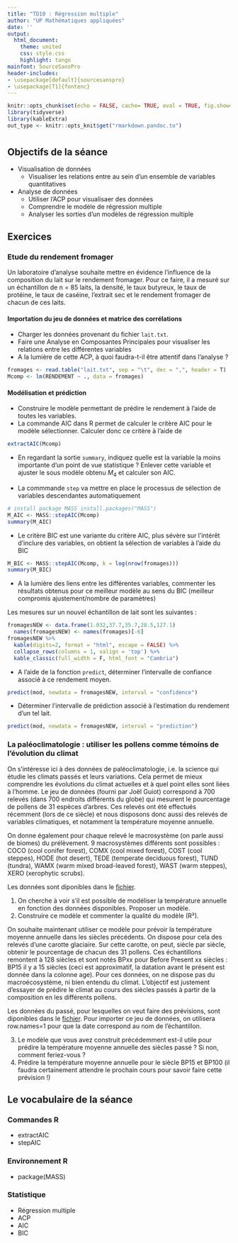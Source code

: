 ```yaml
---
title: "TD10 : Régression multiple"
author: "UP Mathématiques appliquées"
date: ''
output:
  html_document:
    theme: united
    css: style.css
    highlight: tango
mainfont: SourceSansPro
header-includes:
- \usepackage[default]{sourcesanspro}
- \usepackage[T1]{fontenc}
---
```



```r
knitr::opts_chunk$set(echo = FALSE, cache= TRUE, eval = TRUE, fig.show='hide', message = FALSE, warning = FALSE, results = 'hide' )
library(tidyverse)
library(kableExtra)
out_type <- knitr::opts_knit$get("rmarkdown.pandoc.to")
```


# {.tabset .tabset-fade .tabset-pills}

##  Objectifs de la séance  

* Visualisation de données
  - Visualiser les relations entre au sein d'un ensemble de variables quantitatives
  
* Analyse de données
   - Utiliser l'ACP pour visualisaer des données
   - Comprendre le modèle de régression multiple
   - Analyser les sorties d'un modèles de régression multiple
  
  
## Exercices 

### Etude du rendement fromager

Un laboratoire d'analyse souhaite mettre en évidence l'influence de la composition du lait sur le rendement
fromager. Pour ce faire, il a mesuré sur un échantillon de n = 85 laits, la densité, le taux butyreux, le taux de
protéine, le taux de caséine, l'extrait sec et le rendement fromager de chacun de ces laits.

#### Importation du jeu de données  et matrice des corrélations
* Charger les données provenant du fichier `lait.txt`.
* Faire une Analyse en Composantes Principales pour visualiser les relations entre les différentes variables
* A la lumière de cette ACP, à quoi faudra-t-il être attentif dans l'analyse ?

```r
fromages <- read.table("lait.txt", sep = "\t", dec = ",", header = T)
Mcomp <- lm(RENDEMENT ~ ., data = fromages) 
```



#### Modélisation et prédiction

* Construire le modèle permettant de prédire le rendement à l'aide de toutes les variables.
* La commande AIC dans R permet de calculer le critère AIC pour le modèle sélectionner. Calculer donc ce critère à l'aide de 
```r
extractAIC(Mcomp)
```

* En regardant la sortie ` summary`, indiquez quelle est la variable la moins importante d'un point de vue statistique ? Enlever cette variable et ajuster le sous modèle obtenu $M_4$ et calculer son AIC.

* La commmande ` step` va mettre en place le processus de sélection de variables descendantes automatiquement

```r
# install package MASS install.packages("MASS")
M_AIC <- MASS::stepAIC(Mcomp)
summary(M_AIC)
```

* Le critère BIC est une variante du critère AIC, plus sévère sur l'intérêt d'inclure des variables, on obtient la sélection de variables à l'aide du BIC 


```r
M_BIC <- MASS::stepAIC(Mcomp, k = log(nrow(fromages)))
summary(M_BIC)
```

* A la lumière des liens entre les différentes variables, commenter les résultats obtenus pour ce meilleur modèle au sens du BIC (meilleur compromis ajustement/nombre de paramètres)


Les mesures sur un nouvel échantillon de lait sont les suivantes :
```r
fromagesNEW <- data.frame(1.032,37.7,35.7,28.5,127.1) 
  names(fromagesNEW) <- names(fromages)[-6]
fromagesNEW %>% 
  kable(digits=2, format = "html", escape = FALSE) %>%
  collapse_rows(columns = 1, valign = 'top') %>%
  kable_classic(full_width = F, html_font = "Cambria")
```

* A l'aide de la fonction `predict`, déterminer l'intervalle de confiance associé à ce rendement moyen.

```r
predict(mod, newdata = fromagesNEW, interval = "confidence")
```

* Déterminer l'intervalle de prédiction associé à l'estimation du rendement d'un tel lait.

```r
predict(mod, newdata = fromagesNEW, interval = "prediction")
```


### La paléoclimatologie : utiliser les pollens comme témoins de l'évolution du climat

On s'intéresse ici à des données de paléoclimatologie, i.e. la science qui étudie les climats passés et leurs variations. Cela permet de mieux comprendre les évolutions du climat actuelles et à quel point elles sont liées à l'homme.
Le jeu de données (fourni par Joël Guiot) correspond à 700 relevés (dans 700 endroits différents du globe) qui mesurent le pourcentage de pollens de 31 espèces d'arbres. 
Ces relevés ont été effectués récemment (lors de ce siècle) et nous disposons donc aussi des relevés de variables climatiques, et notamment la température moyenne annuelle.

On donne également pour chaque relevé le macrosystème (on parle aussi de biomes) du prélèvement. 9 macrosystèmes différents sont possibles : COCO (cool conifer forest), COMX (cool mixed forest), COST (cool steppes), HODE (hot desert), TEDE (temperate deciduous forest), TUND (tundra), WAMX (warm mixed broad-leaved forest), WAST (warm steppes), XERO (xerophytic scrubs).

Les données sont diponibles dans le [fichier](paleo_present.csv). 

1. On cherche à voir s'il est possible de modéliser la température annuelle en fonction des données disponibles. Proposer un modèle.
2. Construire ce modèle et commenter la qualité du modèle (R²).

On souhaite maintenant utiliser ce modèle pour prévoir la température moyenne annuelle dans les siècles précédents. 
On dispose pour cela des relevés d'une carotte glaciaire. Sur cette carotte, on peut, siècle par siècle, obtenir le pourcentage de chacun des 31 pollens. Ces échantillons remontent à 128 siècles et sont notés BPxx pour Before Present xx siècles : BP15 il y a 15 siècles (ceci est approximatif, la datation avant le présent est donnée dans la colonne age). 
Pour ces données, on ne dispose pas du macroécosystème, ni bien entendu du climat. L'objectif est justement d'essayer de prédire le climat au cours des siècles passés à partir de la composition en les différents pollens.

Les données du passé, pour lesquelles on veut faire des prévisions, sont diponibles dans le [fichier](paleo_passe.csv). Pour importer ce jeu de données, on utilisera row.names=1 pour que la date correspond au nom de l'échantillon.

3. Le modèle que vous avez construit précédemment est-il utile pour prédire la température moyenne annuelle des siècles passé ? Si non, comment feriez-vous ?
4. Prédire la température moyenne annuelle pour le siècle BP15 et BP100 (il faudra certainement attendre le prochain cours pour savoir faire cette prévision !)


## Le vocabulaire de la séance

### Commandes R
- extractAIC
- stepAIC

### Environnement R
- package(MASS)

### Statistique 
- Régression multiple
- ACP
- AIC
- BIC